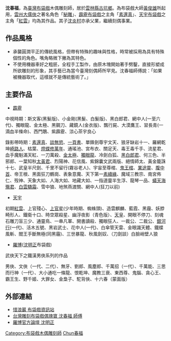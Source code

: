 '''沈春福'''{{BD|1954年||2016年}}，為[[臺灣|臺灣]][[布袋戲|布袋戲]]木偶雕刻師，居於[[雲林縣|雲林縣]][[古坑鄉|古坑鄉]]。為布袋戲大師[[黃俊雄|黃俊雄]]所起用，[[雲州大儒俠|雲州大儒俠]]之著名角色「[[秘雕|秘雕]]」、[[霹靂布袋戲|霹靂布袋戲]]之主角「[[素還真|素還真]]」、[[天宇布袋戲|天宇布袋戲]]之主角「[[紅雲|紅雲]]」均為其作品。其子[[沈炎村|沈炎村]]亦承父業，繼續刻偶事業。

==作品風格==
* 承襲圓潤平正的傳統風格，但帶有特殊的趣味與性格，時常被採用為具有特殊個性的角色。嘴角略微下撇為其特色。
* 不使用機器車好之粗胚，全程手工製作，由原木塊開始著手劈鑿，直接形塑成所欲雕刻的形象，其手藝已為當今臺灣刻偶師所罕見。沈春福師傅說：「如果被機器取代，這樣就不是傳統藝術了。」

==主要作品==
* [[霹靂布袋戲|霹靂]]
中視時期：斯文客(黑髮版)、小金剛(黑髮、白髮版)、黑白郎君、網中人(一至六代)、獨眼龍、金太極、黑鋼刀、藏鏡人(金衣版)、飄行屍、大漠鷹王、習長青(一滴血半條命)、西門鵰、紫霹靂、涼心茶宇良心

錄影帶時期：[[素還真|素還真]]、[[談無慾|談無慾]]、[[一頁書|一頁書]]、單鋒劍尊宇文天、狼牙缺岩十一、羅網乾坤[[崎路人|崎路人]]、枯葉、[[燈蝶修萬年|燈蝶修萬年]]、通瑤池、宮布衣、關足天、毒王毒千手、流星君、血手魔魁滿天紅、一刀萬殺、[[金太極|金太極]]、[[獨眼龍|獨眼龍]]、冷劍白狐、[[黑白郎君|黑白郎君]]、何三色、半邪郎、一葉知秋[[太黃君|太黃君]]、烈陽神、花信風、紫錦囊文武兩版、絕情師太、黃金籠誅十七、武皇半尺劍、千里不留行(霧谷老人)、宇宙至尊棺、[[鬼王棺|鬼王棺]]、[[業途靈|業途靈]]、[[腹中首|腹中首]]、帝王根、黑面狂刀鶴崗、表象意魔、天下第一[[素續緣|素續緣]]、魔域三教宗、南宮佈仁、歿神、天象大如、人海大如、地藏大如、一指道靈半生浮、龍琴一品、[[蟻天海殤君|蟻天海殤君]]、[[白雲驕霜|白雲驕霜]]、雪中狼、地煞燕渡關、網中人(狂刀以前)

* [[天宇|天宇]] 
初期[[紅雲|紅雲]]、上官殘心、[[上官星|上官星]](少年時期、蜘蛛頭)、造雲麒麟、藍霞、黑霾、妖脖畸形人、鐵衛十口、時空眾殺星、幽浮夜影（青色版）、[[先權五皇|天皇]]、開眼不停刀、刻魂石雕刀盲三少、通靈鳥、一串凡軍、開書讀殺、獨眼狂人、一裁公、二裁公、[[銀河行|銀河行]](一代)、活木五號、黑岩武士、花中人(一代)、白傘管天雷、金眼識天體、鐵蝶風斬、閻王手斷無極(同黑霾)、三世暴龍、秋風劍奴、（刀劍談）白臉峭壁人狼

* [[羅博|羅博]]([[沈明正|沈明正]]布袋戲)

武俠天下之鐵漢男俠系列的作品

男俠、文俠（一代、二代）、無牙、劉郎、風塵郎、千萬招（一代）、千萬能、三思而行神（一代）、大小通吃一條龍、恨乾坤、魔教三衰、東西尊、鬼腦、貪心王、霸王生、野千姬、大罪女、金梟子、駝背俠、十六春（蒙面版）

==外部連結==
*[http://www.silon.org/ 惜浪巖 布袋戲資訊站] {{Wayback|url=http://www.silon.org/ |date=20061013195155 }}
*[http://blog.yam.com/sususfather 台灣雕刻布袋戲偶瑰寶 沈春福 師傅] {{Wayback|url=http://blog.yam.com/sususfather |date=20071110190925 }}
*[http://www.rogital.com/phpBB2/index.php 羅博官方論壇 沈明正] {{Wayback|url=http://www.rogital.com/phpBB2/index.php |date=20071008202928 }}


{{DEFAULTSORT:Shen沈春福}}
[[Category:布袋戲木偶雕刻師|Category:布袋戲木偶雕刻師]]
[[Category:沈姓|Chun春福]]